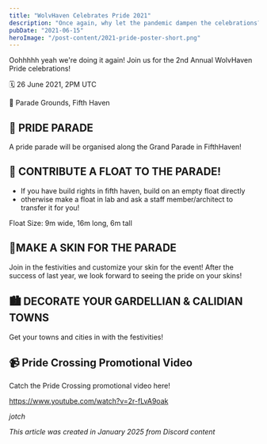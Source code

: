 ```yaml
---
title: "WolvHaven Celebrates Pride 2021"
description: "Once again, why let the pandemic dampen the celebrations?"
pubDate: "2021-06-15"
heroImage: "/post-content/2021-pride-poster-short.png"
---
```


Oohhhhh yeah we're doing it again! Join us for the 2nd Annual WolvHaven Pride celebrations!

🗓️ 26 June 2021, 2PM UTC

📌 Parade Grounds, Fifth Haven

## 🎉 PRIDE PARADE

A pride parade will be organised along the Grand Parade in FifthHaven!

## 🌇 CONTRIBUTE A FLOAT TO THE PARADE!
- If you have build rights in fifth haven, build on an empty float directly
- otherwise make a float in lab and ask a staff member/architect to transfer it for you!

Float Size: 9m wide, 16m long, 6m tall

## 🥳MAKE A SKIN FOR THE PARADE

Join in the festivities and customize your skin for the event! After the success of last year, we look forward to seeing the pride on your skins!

## 🏙️ DECORATE YOUR GARDELLIAN & CALIDIAN TOWNS

Get your towns and cities in with the festivities!

## 📹 Pride Crossing Promotional Video

Catch the Pride Crossing promotional video here! 

https://www.youtube.com/watch?v=2r-fLvA9oak
<br/>

*jotch*

*This article was created in January 2025 from Discord content*